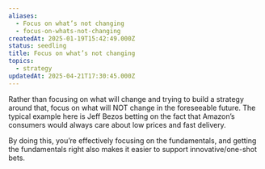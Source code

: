 ```yaml
---
aliases:
  - Focus on what’s not changing
  - focus-on-whats-not-changing
createdAt: 2025-01-19T15:42:49.000Z
status: seedling
title: Focus on what’s not changing
topics:
  - strategy
updatedAt: 2025-04-21T17:30:45.000Z
---
```

Rather than focusing on what will change and trying to build a strategy around that, focus on what will NOT change in the foreseeable future. The typical example here is Jeff Bezos betting on the fact that Amazon’s consumers would always care about low prices and fast delivery.

By doing this, you’re effectively focusing on the fundamentals, and getting the fundamentals right also makes it easier to support innovative/one-shot bets.
